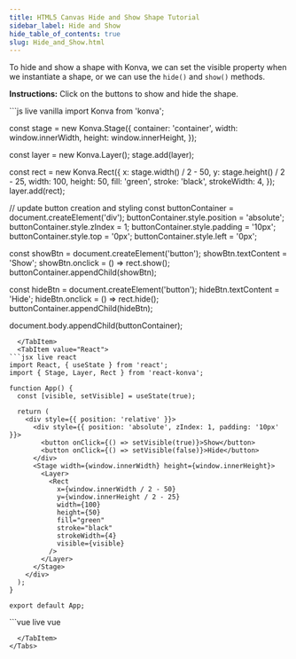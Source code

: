 ---
title: HTML5 Canvas Hide and Show Shape Tutorial
sidebar_label: Hide and Show
hide_table_of_contents: true
slug: Hide_and_Show.html
---

To hide and show a shape with Konva, we can set the visible property when we instantiate a shape, or we can use the `hide()` and `show()` methods.

**Instructions:** Click on the buttons to show and hide the shape.


<Tabs>
  <TabItem value="Vanilla" default>
```js live vanilla
import Konva from 'konva';

const stage = new Konva.Stage({
  container: 'container',
  width: window.innerWidth,
  height: window.innerHeight,
});

const layer = new Konva.Layer();
stage.add(layer);

const rect = new Konva.Rect({
  x: stage.width() / 2 - 50,
  y: stage.height() / 2 - 25,
  width: 100,
  height: 50,
  fill: 'green',
  stroke: 'black',
  strokeWidth: 4,
});
layer.add(rect);

// update button creation and styling
const buttonContainer = document.createElement('div');
buttonContainer.style.position = 'absolute';
buttonContainer.style.zIndex = 1;
buttonContainer.style.padding = '10px';
buttonContainer.style.top = '0px';
buttonContainer.style.left = '0px';

const showBtn = document.createElement('button');
showBtn.textContent = 'Show';
showBtn.onclick = () => rect.show();
buttonContainer.appendChild(showBtn);

const hideBtn = document.createElement('button');
hideBtn.textContent = 'Hide';
hideBtn.onclick = () => rect.hide();
buttonContainer.appendChild(hideBtn);

document.body.appendChild(buttonContainer);
```
  </TabItem>
  <TabItem value="React">
```jsx live react
import React, { useState } from 'react';
import { Stage, Layer, Rect } from 'react-konva';

function App() {
  const [visible, setVisible] = useState(true);

  return (
    <div style={{ position: 'relative' }}>
      <div style={{ position: 'absolute', zIndex: 1, padding: '10px' }}>
        <button onClick={() => setVisible(true)}>Show</button>
        <button onClick={() => setVisible(false)}>Hide</button>
      </div>
      <Stage width={window.innerWidth} height={window.innerHeight}>
        <Layer>
          <Rect
            x={window.innerWidth / 2 - 50}
            y={window.innerHeight / 2 - 25}
            width={100}
            height={50}
            fill="green"
            stroke="black"
            strokeWidth={4}
            visible={visible}
          />
        </Layer>
      </Stage>
    </div>
  );
}

export default App;
```
  </TabItem>
  <TabItem value="Vue">
```vue live vue
<template>
  <div style="position: relative;">
    <div style="position: absolute; z-index: 1; padding: 10px;">
      <button @click="showShape">Show</button>
      <button @click="hideShape">Hide</button>
    </div>
    <v-stage :config="stageSize">
      <v-layer>
        <v-rect :config="rectConfig"/>
      </v-layer>
    </v-stage>
  </div>
</template>

<script setup>
import { ref } from 'vue';

const stageSize = {
  width: window.innerWidth,
  height: window.innerHeight
};

const visible = ref(true);

const rectConfig = {
  x: window.innerWidth / 2 - 50,
  y: window.innerHeight / 2 - 25,
  width: 100,
  height: 50,
  fill: 'green',
  stroke: 'black',
  strokeWidth: 4,
  visible: visible.value
};

const showShape = () => {
  visible.value = true;
  rectConfig.visible = true;
};

const hideShape = () => {
  visible.value = false;
  rectConfig.visible = false;
};
</script>
```
  </TabItem>
</Tabs>